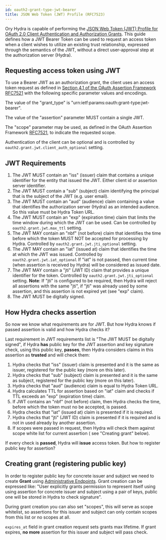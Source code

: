 ```yaml
---
id: oauth2-grant-type-jwt-bearer
title: JSON Web Token (JWT) Profile (RFC7523)
---
```


Ory Hydra is capable of performing the [JSON Web Token (JWT) Profile
for OAuth 2.0 Client Authentication and Authorization Grants](https://tools.ietf.org/html/rfc7523). This guide defines
how a JWT Bearer Token can be used to request an access token when a client wishes to utilize an existing trust
relationship, expressed through the semantics of the JWT, without a direct user-approval step at the authorization
server (Hydra).

## Requesting access token using JWT

To use a Bearer JWT as an authorization grant, the client uses an access token request as defined in [Section 4.1 of the
OAuth Assertion Framework RFC7521](https://datatracker.ietf.org/doc/html/rfc7521#section-4.1) with the following specific
parameter values and encodings.

The value of the "grant_type" is "urn:ietf:params:oauth:grant-type:jwt-bearer".

The value of the "assertion" parameter MUST contain a single JWT.

The "scope" parameter may be used, as defined in the OAuth Assertion Framework [RFC7521](https://datatracker.ietf.org/doc/html/rfc7521),
to indicate the requested scope.

Authentication of the client can be optional and is controlled by `oauth2.grant.jwt.client_auth_optional` setting.

## JWT Requirements

  1. The JWT MUST contain an "iss" (issuer) claim that contains a unique identifier for the entity that issued the JWT.
     Either client id or assertion server identifier.
  2. The JWT MUST contain a "sub" (subject) claim identifying the principal that is the subject of the
     JWT (e.g. user email).
  3. The JWT MUST contain an "aud" (audience) claim containing a value that identifies the authorization
     server (Hydra) as an intended audience. So this value must be Hydra Token URL.
  4. The JWT MUST contain an "exp" (expiration time) claim that limits the time window during which the JWT
     can be used. Can be controlled by `oauth2.grant.jwt.max_ttl` setting.
  5. The JWT MAY contain an "nbf" (not before) claim that identifies the time before which the token MUST NOT be
     accepted for processing by Hydra. Controlled by `oauth2.grant.jwt.jti_optional` setting.
  6. The JWT MAY contain an "iat" (issued at) claim that identifies the time at which the JWT was issued. Controlled by
     `oauth2.grant.jwt.iat_optional` If "iat" is not passed, then current time (when assertion is received by Hydra)
     will be considered as issued date.
  7. The JWT MAY contain a "jti" (JWT ID) claim that provides a unique identifier for the token. Controlled by
     `oauth2.grant.jwt.jti_optional` setting. **Note**: If "jti" is configured to be required, then Hydra will reject
     all assertions with the same "jti", if "jti" was already used by some assertion, and this assertion is
     not expired yet (see "exp" claim).
  9. The JWT MUST be digitally signed.

## How Hydra checks assertion

So now we know what requirements are for JWT. But how Hydra knows if passed assertion is valid and how Hydra checks it?

Last requirement in JWT requirements list is "The JWT MUST be digitally signed", if Hydra **has** public key
for the JWT assertion and key signature check, using this public key, **passes**, then Hydra considers claims
in this assertion as **trusted** and will check them:

  1. Hydra checks that "iss" (issuer) claim is presented and it is the same as issuer, registered for the public key
     (more on this later).
  2. Hydra checks that "sub" (subject) claim is presented and it is the same as subject, registered for the public key
     (more on this later).
  3. Hydra checks that "aud" (audience) claim is equal to Hydra Token URL.
  4. Hydra calculates TTL for assertion based on "iat" claim and checks if TTL exceeds an "exp" (expiration time) claim.
  5. If JWT contains an "nbf" (not before) claim, then Hydra checks the time, before which the token must no be
     accepted, is passed.
  6. Hydra checks that "iat" (issued at) claim is presented if it is required.
  7. Hydra checks that "jti" (JWT ID) claim is presented if it is required and is not in used already by
     another assertion.
  8. If scopes were passed in request, then Hydra will check them against scope white list for current assertion (
     see "Creating grant" below).

If every check is **passed**, Hydra will **issue** access token. But how to register public key for assertion?

## Creating grant (registering public key)

In order to register public key for concrete issuer and subject we need to create **Grant**
using [Administrative Endpoints](../reference/api.mdx). Grant creation can be expressed like: "User explicitly grants
permission to represent itself using using assertion for concrete issuer and subject using a pair of keys, public one
will be stored in Hydra to check signature".

During grant creation you can also set "scopes", this will serve as scope whitelist, so assertions for this issuer and
subject can only contain scopes from this list or no scopes at all.

`expires_at` field in grant creation request sets grants max lifetime. If grant expires, **no more** assertion for this
issuer and subject will pass check.

